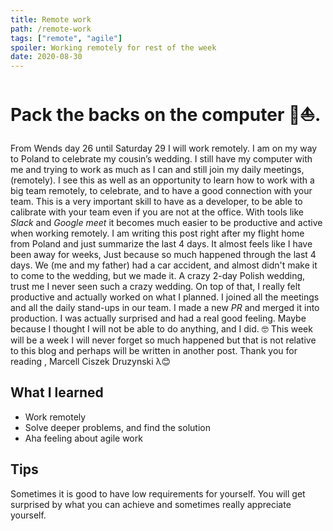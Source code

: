 ```yaml
---
title: Remote work
path: /remote-work
tags: ["remote", "agile"]
spoiler: Working remotely for rest of the week
date: 2020-08-30
---
```


# Pack the backs on the computer 🚙⛵️.

From Wends day 26 until Saturday 29 I will work remotely. I am on my way to Poland to celebrate my cousin’s wedding.
I still have my computer with me and trying to work as much as I can and still join my daily meetings, (remotely).
I see this as well as an opportunity to learn how to work with a big team remotely, to celebrate, and to have a good connection with your team.
This is a very important skill to have as a developer, to be able to calibrate with your team even if you are not at the office.
With tools like _Slack_ and _Google meet_ it becomes much easier to be productive and active when working remotely.
I am writing this post right after my flight home from Poland and just summarize the last 4 days.
It almost feels like I have been away for weeks, Just because so much happened through the last 4 days.
We (me and my father) had a car accident, and almost didn't make it to come to the wedding, but we made it.
A crazy 2-day Polish wedding, trust me I never seen such a crazy wedding.
On top of that, I really felt productive and actually worked on what I planned. I joined all the meetings and all the daily stand-ups in our team.
I made a new _PR_ and merged it into production. I was actually surprised and had a real good feeling.
Maybe because I thought I will not be able to do anything, and I did. 🤓
This week will be a week I will never forget so much happened but that is not relative to this blog and perhaps will be written in another post.
Thank you for reading , Marcell Ciszek Druzynski λ😊

## What I learned

- Work remotely
- Solve deeper problems, and find the solution
- Aha feeling about agile work

## Tips

Sometimes it is good to have low requirements for yourself.
You will get surprised by what you can achieve and sometimes really appreciate yourself.
